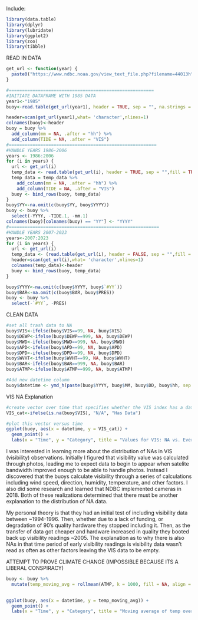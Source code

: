 Include:
```r
library(data.table)
library(dplyr)
library(lubridate)
library(ggplot2)
library(zoo)
library(tibble)
```




READ IN DATA
```r

get_url <- function(year) {
  paste0("https://www.ndbc.noaa.gov/view_text_file.php?filename=44013h", year, ".txt.gz&dir=data/historical/stdmet/")
}

#=======================================================
#INITIATE DATAFRAME WITH 1985 DATA
year1<-"1985"
buoy<-read.table(get_url(year1), header = TRUE, sep = "", na.strings = "MM", fill = TRUE)

header=scan(get_url(year1),what= 'character',nlines=1)
colnames(buoy)<-header
buoy = buoy %>%
  add_column(mm = NA, .after = "hh") %>%
  add_column(TIDE = NA, .after = "VIS")
#========================================================
#HANDLE YEARS 1986-2006
years <- 1986:2006
for (i in years) {
  url <- get_url(i)
  temp_data <- read.table(get_url(i), header = TRUE, sep = "",fill = TRUE)
  temp_data = temp_data %>%
    add_column(mm = NA, .after = "hh") %>%
    add_column(TIDE = NA, .after = "VIS")
  buoy <- bind_rows(buoy, temp_data)
}
buoy$YY<-na.omit(c(buoy$YY, buoy$YYYY))
buoy <- buoy %>%
  select(-YYYY, -TIDE.1, -mm.1)
colnames(buoy)[colnames(buoy) == "YY"] <- "YYYY"
#=========================================================
#HANDLE YEARS 2007-2023
years<-2007:2023
for (i in years) {
  url <- get_url(i)
  temp_data <- (read.table(get_url(i), header = FALSE, sep = "",fill = TRUE, skip=1))
  header=scan(get_url(i),what= 'character',nlines=1)
  colnames(temp_data)<-header
  buoy <- bind_rows(buoy, temp_data)
}

buoy$YYYY<-na.omit(c(buoy$YYYY, buoy$`#YY`))
buoy$BAR<-na.omit(c(buoy$BAR, buoy$PRES))
buoy <- buoy %>%
  select(-`#YY`, -PRES)

```


CLEAN DATA
```r

#set all trash data to NA
buoy$VIS<-ifelse(buoy$VIS==99, NA, buoy$VIS)
buoy$DEWP<-ifelse(buoy$DEWP==999, NA, buoy$DEWP)
buoy$MWD<-ifelse(buoy$MWD==999, NA, buoy$MWD)
buoy$APD<-ifelse(buoy$APD==99, NA, buoy$APD)
buoy$DPD<-ifelse(buoy$DPD==99, NA, buoy$DPD)
buoy$WVHT<-ifelse(buoy$WVHT==99, NA, buoy$WVHT)
buoy$BAR<-ifelse(buoy$BAR==999, NA, buoy$BAR)
buoy$ATMP<-ifelse(buoy$ATMP==999, NA, buoy$ATMP)

#Add new datetime column
buoy$datetime <- ymd_h(paste(buoy$YYYY, buoy$MM, buoy$DD, buoy$hh, sep = "-"))
```

VIS NA Explanation
```r
#create vector over time that specifies whether the VIS index has a data reading or and NA
VIS_cat<-ifelse(is.na(buoy$VIS), "N/A", "Has Data")

#plot this vector versus time 
ggplot(buoy, aes(x = datetime, y = VIS_cat)) +
  geom_point() +
  labs(x = "Time", y = "Category", title = "Values for VIS: NA vs. Everything Else")
```

I was interested in learning more about the distribution of NAs in VIS (visibility) observations. Initially I figured that visibility value was calculated through photos, leading me to expect data to begin to appear when satelite bandwidth improved enough to be able to handle photos. Instead I discovered that the buoys calculate visibility through a series of calculations including wind speed, direction, humidity, temperature, and other factors. I also did some research and learned that NDBC implemented cameras in 2018. Both of these realizations determined that there must be another explanation to the distribution of NA data. 

My personal theory is that they had an initial test of including visibility data between ~1994-1996. Then, whether due to a lack of funding, or degradation of 90's quality hardware they stopped including it. Then, as the transfer of data got cheaper and hardware increased in quality they booted back up visibility readings ~2005. The explanation as to why there is also NAs in that time period of early visibility readings is visibility data wasn't read as often as other factors leaving the VIS data to be empty.  


ATTEMPT TO PROVE CLIMATE CHANGE (IMPOSSIBLE BECAUSE ITS A LIBERAL CONSPIRACY)
```r
buoy <- buoy %>%
  mutate(temp_moving_avg = rollmean(ATMP, k = 1000, fill = NA, align = "center"))
  

ggplot(buoy, aes(x = datetime, y = temp_moving_avg)) +
  geom_point() +
  labs(x = "Time", y = "Category", title = "Moving average of temp over time")
```


















